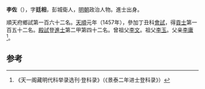 '''李佐'''（{{bd|1430年||？}}），字'''廷相'''，彭城衛人，[[明朝|明朝]]政治人物。進士出身。

順天府鄉試第一百六十二名。[[天顺_(明朝)|天順]]元年（1457年），參加丁丑科[[會試|會試]]，得[[貢士|貢士]]第一百五十二名。[[殿試|殿試]]登[[進士|進士]]第二甲第四十二名。曾祖父[[李文|李文]]。祖父[[李玉|李玉]]。父亲[[李庸|李庸]]<ref>《天一阁藏明代科举录选刊·登科录》（《景泰二年进士登科录》）</ref>。

==参考==
{{reflist}}
{{明朝人物小作品}}
{{天順元年丁丑科殿試金榜}}